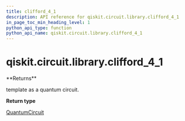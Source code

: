```yaml
---
title: clifford_4_1
description: API reference for qiskit.circuit.library.clifford_4_1
in_page_toc_min_heading_level: 1
python_api_type: function
python_api_name: qiskit.circuit.library.clifford_4_1
---
```


<span id="qiskit-circuit-library-clifford-4-1" />

# qiskit.circuit.library.clifford\_4\_1

<Function id="qiskit.circuit.library.clifford_4_1" isDedicatedPage={true} github="https://github.com/qiskit/qiskit/tree/stable/0.19/qiskit/circuit/library/templates/clifford/clifford_4_1.py" signature="clifford_4_1()">
  **Returns**

  template as a quantum circuit.

  **Return type**

  [QuantumCircuit](qiskit.circuit.QuantumCircuit "qiskit.circuit.QuantumCircuit")
</Function>

